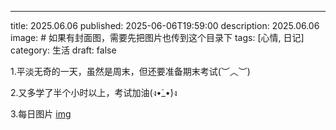 ---
title: 2025.06.06
published: 2025-06-06T19:59:00
description: 2025.06.06
image:    # 如果有封面图，需要先把图片也传到这个目录下
tags: [心情, 日记]
category: 生活
draft: false




1.平淡无奇的一天，虽然是周末，但还要准备期末考试(︶︿︶)

2.又多学了半个小时以上，考试加油(ง•̀_•́)ง

3.每日图片
[img](https://cdn.jsdelivr.net/gh/sjhxlll/fuwari-img@master/2025-06-06/1749227681773508-0.jpg)